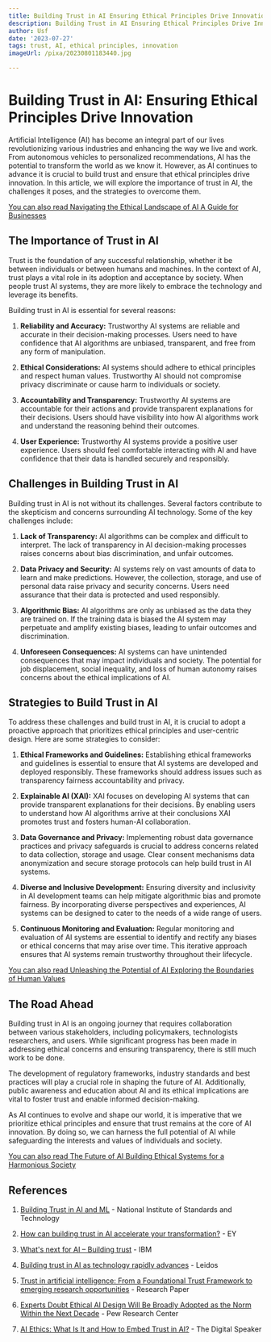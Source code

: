 ```yaml
---
title: Building Trust in AI Ensuring Ethical Principles Drive Innovation
description: Building Trust in AI Ensuring Ethical Principles Drive Innovation
author: Usf
date: '2023-07-27'
tags: trust, AI, ethical principles, innovation
imageUrl: /pixa/20230801183440.jpg

---
```

# Building Trust in AI:  Ensuring  Ethical Principles Drive Innovation

Artificial Intelligence (AI) has become an integral part of our lives revolutionizing various industries and enhancing the  way we live  and work. From  autonomous vehicles to personalized recommendations, AI has the potential to transform the  world as we know it. However, as AI continues to advance it is crucial to  build trust and ensure that  ethical principles drive innovation. In this article, we will explore the importance of trust in AI, the challenges it poses, and the strategies to overcome them.

[You can also read Navigating the  Ethical Landscape of  AI A Guide for Businesses](Navigating%20the%20Ethical%20Landscape%20of%20AI%20A%20Guide%20for%20Businesses)


## The Importance of Trust in AI

Trust is the  foundation of any successful relationship, whether it be between individuals or between humans and machines. In the context of AI, trust plays a vital role in its adoption and acceptance by society. When  people trust AI systems, they are more likely to embrace the technology and leverage its benefits.

Building trust in AI is essential for several reasons:

1. **Reliability and Accuracy:**  Trustworthy AI systems are reliable and accurate in their decision-making processes.  Users need to have confidence that AI algorithms are unbiased, transparent, and free from any form of manipulation.

2. **Ethical Considerations:** AI systems  should adhere to ethical  principles and  respect human values. Trustworthy AI should not compromise privacy discriminate or cause  harm to individuals or society.

3. **Accountability and Transparency:** Trustworthy AI systems are accountable for their actions and  provide transparent explanations for their decisions. Users should have visibility into how  AI algorithms work and understand the reasoning behind their outcomes.

4. **User Experience:** Trustworthy AI systems provide a positive user experience. Users  should feel comfortable interacting with AI and have confidence that their data is handled securely and responsibly.

## Challenges in Building Trust in AI

Building trust in AI is not without its challenges. Several factors contribute to the skepticism and concerns  surrounding AI technology. Some of the key challenges include:

1. **Lack of Transparency:** AI algorithms can be complex and difficult to interpret. The lack of transparency in AI decision-making processes raises concerns about bias  discrimination, and unfair outcomes.

2. **Data Privacy and  Security:** AI systems rely on vast amounts of data to learn and make predictions. However, the collection,  storage, and use of personal data raise privacy and security concerns. Users need  assurance that their data is protected and used responsibly.

3. **Algorithmic Bias:** AI algorithms are only as unbiased as the data they are trained on. If the training data is biased the AI system may perpetuate and amplify existing biases, leading to unfair outcomes and discrimination.

4.  **Unforeseen Consequences:** AI systems can have unintended consequences  that may impact  individuals and society. The potential for job  displacement,  social inequality, and loss of human autonomy raises concerns about the ethical implications of AI.

##  Strategies to Build Trust in  AI

To address these challenges and build  trust in AI, it is crucial to adopt  a proactive approach that prioritizes ethical principles and  user-centric design. Here are some strategies to consider:

1. **Ethical Frameworks and Guidelines:** Establishing ethical frameworks and guidelines is essential to ensure that  AI systems are developed and deployed  responsibly. These frameworks should address issues such as transparency fairness accountability and privacy.

2. **Explainable AI (XAI):** XAI focuses on developing AI  systems that can  provide transparent explanations for  their decisions. By enabling users to understand how AI algorithms arrive at  their conclusions  XAI promotes trust and fosters human-AI collaboration.

3. **Data Governance and Privacy:**  Implementing robust data  governance practices and privacy safeguards  is crucial to address concerns related to data collection, storage and usage. Clear consent mechanisms data anonymization and secure storage protocols can help build trust in AI systems.

4.  **Diverse and  Inclusive Development:** Ensuring diversity and  inclusivity in AI development teams  can help mitigate algorithmic bias and promote fairness. By incorporating  diverse perspectives and experiences, AI systems can be designed  to cater to the needs of a wide range of users.

5. **Continuous Monitoring and  Evaluation:** Regular monitoring and evaluation of AI  systems are essential to identify and rectify any biases or ethical concerns that may arise over time. This iterative approach ensures that AI  systems remain trustworthy  throughout  their lifecycle.

[You can also  read Unleashing the Potential of AI Exploring the  Boundaries of Human Values](Unleashing%20the%20Potential%20of%20AI%20Exploring%20the%20Boundaries%20of%20Human%20Values)


## The Road Ahead

Building trust in AI  is an ongoing journey  that requires collaboration between various stakeholders, including policymakers, technologists researchers, and  users. While significant progress has been  made in addressing ethical concerns and ensuring transparency, there is still  much work to be done.

The development of regulatory  frameworks,  industry standards and best practices will play a crucial role in shaping the  future of AI. Additionally, public awareness and education about AI  and its ethical implications are vital  to foster trust and enable informed  decision-making.

As AI continues to  evolve and shape our world, it is imperative that we prioritize ethical principles and ensure that trust remains at the core  of AI innovation.  By doing so, we can  harness the full potential of AI while safeguarding the interests  and values of individuals and society.

[You  can also read The Future  of  AI Building Ethical Systems for a Harmonious Society](The%20Future%20of%20AI%20Building%20Ethical%20Systems%20for%20a%20Harmonious%20Society)


## References

1. [Building Trust in AI  and ML](https://www.nist.gov/document/ai-rmf-rfi-comments-workday-attachment-2)  - National Institute of Standards and Technology

2. [How can building trust in AI accelerate  your transformation?](https://www.ey.com/en_jp/ai/how-can-building-trust-in-ai-accelerate-your-transformation) - EY

3. [What's next for AI – Building  trust](https://www.ibm.com/watson/advantage-reports/future-of-artificial-intelligence/building-trust-in-ai.html)  - IBM

4.  [Building  trust in AI as technology rapidly advances](https://www.leidos.com/insights/building-trust-ai-technology-rapidly-advances) - Leidos

5. [Trust in artificial  intelligence: From a Foundational Trust Framework  to  emerging research opportunities](https://link.springer.com/article/10.1007/s12525-022-00605-4) - Research Paper

6.  [Experts Doubt  Ethical  AI Design Will Be Broadly Adopted as the Norm Within the Next Decade](https://www.pewresearch.org/internet/2021/06/16/experts-doubt-ethical-ai-design-will-be-broadly-adopted-as-the-norm-within-the-next-decade/) - Pew Research Center

7. [AI Ethics:  What Is It and How to Embed Trust in AI?](https://www.thedigitalspeaker.com/ai-ethics-what-is-it-how-embed-trust-ai/) - The Digital  Speaker